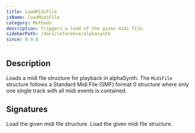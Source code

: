 ```yaml
---
title: LoadMidiFile
jsName: loadMidiFile
category: Methods
description: Triggers a load of the given midi file.
sidebarPath: /docs/reference/alphasynth
since: 0.9.6
---
```



## Description
Loads a midi file structure for playback in alphaSynth. The `MidiFile` structure
follows a Standard Midi File (SMF) format 0 structure where only one single track
with all midi events is contained.

## Signatures

<TypeTable>
    <TypeRow type="net" name="bool LoadMidiFile(MidiFile midiFile)">
        Load the given midi file structure.
    </TypeRow>
    <TypeRow type="js" name="function loadMidiFile(midiFile)">
        Load the given midi file structure.
    </TypeRow>
</TypeTable>


